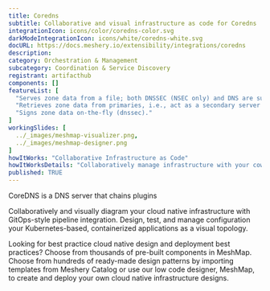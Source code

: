 ```yaml
---
title: Coredns
subtitle: Collaborative and visual infrastructure as code for Coredns
integrationIcon: icons/color/coredns-color.svg
darkModeIntegrationIcon: icons/white/coredns-white.svg
docURL: https://docs.meshery.io/extensibility/integrations/coredns
description: 
category: Orchestration & Management
subcategory: Coordination & Service Discovery
registrant: artifacthub
components: []
featureList: [
  "Serves zone data from a file; both DNSSEC (NSEC only) and DNS are supported (file and auto).",
  "Retrieves zone data from primaries, i.e., act as a secondary server (AXFR only) (secondary).",
  "Signs zone data on-the-fly (dnssec)."
]
workingSlides: [
  ../_images/meshmap-visualizer.png,
  ../_images/meshmap-designer.png
]
howItWorks: "Collaborative Infrastructure as Code"
howItWorksDetails: "Collaboratively manage infrastructure with your coworkers synchronously sharing the same designs."
published: TRUE
---
```

<p>
CoreDNS is a DNS server that chains plugins
</p>
<p>
    Collaboratively and visually diagram your cloud native infrastructure with GitOps-style pipeline integration. Design, test, and manage configuration your Kubernetes-based, containerized applications as a visual topology.
</p>
<p>
    Looking for best practice cloud native design and deployment best practices? Choose from thousands of pre-built components in MeshMap. Choose from hundreds of ready-made design patterns by importing templates from Meshery Catalog or use our low code designer, MeshMap, to create and deploy your own cloud native infrastructure designs.
</p>

